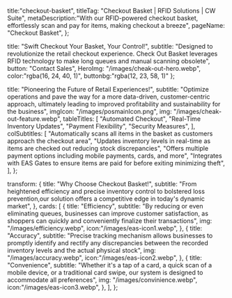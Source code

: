   title:"checkout-basket",
  titleTag: "Checkout Basket | RFID Solutions | CW Suite",
  metaDescription:"With our RFID-powered checkout basket, effortlessly scan and pay for items, making checkout a breeze",
  pageName: "Checkout Basket",
};

  title: "Swift Checkout Your Basket, Your Control!",
  subtitle:
    "Designed to revolutionize the retail checkout experience. Check Out Basket leverages RFID technology to make long queues and manual scanning obsolete",
  button: "Contact Sales",
  HeroImg: "/images/cheak-out-hero.webp",
  color:"rgba(16, 24, 40, 1)",
  buttonbg:"rgba(12, 23, 58, 1)"
};

  title: "Pioneering the Future of Retail Experiences!",
  subtitle:
    "Optimize operations and pave the way for a more data-driven, customer-centric approach, ultimately leading to improved profitability and sustainability for the business",
  imgIcon: "/images/posmainIcon.png",
  img: "/images/cheak-out-feature.webp",
  tableTitles: [
    "Automated Checkout",
    "Real-Time Inventory Updates",
    "Payment Flexibility",
    "Security Measures",
  ],
  colSubtitles: [
    "Automatically scans all items in the basket as customers approach the checkout area",
    "Updates inventory levels in real-time as items are checked out reducing stock discrepancies",
    "Offers multiple payment options including mobile payments, cards, and more",
    "Integrates with EAS Gates to ensure items are paid for before exiting minimizing theft",
  ],
};


  transform: {
    title: "Why Choose Checkout Basket!",
    subtitle:
      "From heightened efficiency and precise inventory control to bolstered loss prevention,our solution offers a competitive edge in today's dynamic market",
  },
  cards: [
    {
      title: "Efficiency",
      subtitle:
        "By reducing or even eliminating queues, businesses can improve customer satisfaction, as shoppers can quickly and conveniently finalize their transactions",
      img: "/images/efficiency.webp",
      icon:"/images/eas-icon1.webp",
    },
    {
      title: "Accuracy",
      subtitle:
        "Precise tracking mechanism allows businesses to promptly identify and rectify any discrepancies between the recorded inventory levels and the actual physical stock",
      img: "/images/accuracy.webp",
      icon:"/images/eas-icon2.webp",
    },
    {
      title: "Convenience",
      subtitle:
        "Whether it's a tap of a card, a quick scan of a mobile device, or a traditional card swipe, our system is designed to accommodate all preferences",
      img: "/images/convinience.webp",
      icon:"/images/eas-icon3.webp",
    },
  ],
};